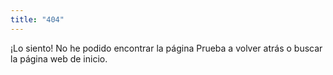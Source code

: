 ```yaml
---
title: "404"
---
```


¡Lo siento! No he podido encontrar la página 
Prueba a volver atrás o buscar la página web de inicio.